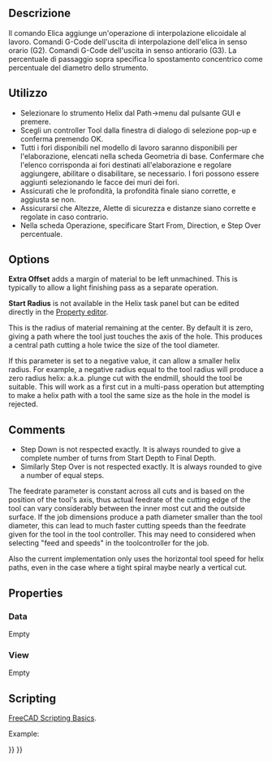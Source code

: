 <languages/>
{{UnfinishedDocu}}

{{Docnav
|[[CAM_MillFace|MillFace]]
|[[CAM_Adaptive|Adaptive]]
|[[CAM_Workbench|CAM]]
|IconL=CAM_MillFace.svg
|IconR=CAM_Adaptive.svg
|IconC=Workbench_CAM.svg
}}

<div class="mw-translate-fuzzy">
{{GuiCommand/it|Name=Path Helix|Name/it=Elica|Workbenches=[[Path Workbench/it|Path]]|MenuLocation=Path → Elica|Shortcut=|SeeAlso=}}
</div>

<span id="Description"></span>
==Descrizione==

<div class="mw-translate-fuzzy">
Il comando Elica aggiunge un'operazione di interpolazione elicoidale al lavoro. Comandi G-Code dell'uscita di interpolazione dell'elica in senso orario (G2). Comandi G-Code dell'uscita in senso antiorario (G3). La percentuale di passaggio sopra specifica lo spostamento concentrico come percentuale del diametro dello strumento.
</div>

<span id="Usage"></span>
==Utilizzo==

<div class="mw-translate-fuzzy">
* Selezionare lo strumento Helix dal Path->menu   dal pulsante GUI e premere.
* Scegli un controller Tool dalla finestra di dialogo di selezione pop-up e conferma premendo OK.
* Tutti i fori disponibili nel modello di lavoro saranno disponibili per l'elaborazione, elencati nella scheda Geometria di base. Confermare che l'elenco corrisponda ai fori destinati all'elaborazione e regolare aggiungere, abilitare o disabilitare, se necessario. I fori possono essere aggiunti selezionando le facce dei muri dei fori.
* Assicurati che le profondità, la profondità finale siano corrette, e aggiusta se non.
* Assicurarsi che Altezze, Alette di sicurezza e distanze siano corrette e regolate in caso contrario.
* Nella scheda Operazione, specificare Start From, Direction, e Step Over percentuale.
</div>

==Options==

'''Extra Offset''' adds a margin of material to be left unmachined. This is typically to allow a light finishing pass as a separate operation.

'''Start Radius''' is not available in the Helix task panel but can be edited directly in the [[Property_editor|Property editor]].

This is the radius of material remaining at the center. By default it is zero, giving a path where the tool just touches the axis of the hole. This produces a central path cutting a hole twice the size of the tool diameter.

If this parameter is set to a negative value, it can allow a smaller helix radius. For example, a negative radius equal to the tool radius will produce a zero radius helix: a.k.a. plunge cut with the endmill, should the tool be suitable. This will work as a first cut in a multi-pass operation but attempting to make a helix path with a tool the same size as the hole in the model is rejected.

==Comments==

* Step Down is not respected exactly. It is always rounded to give a complete number of turns from Start Depth to Final Depth.
* Similarly Step Over is not respected exactly. It is always rounded to give a number of equal steps.

The feedrate parameter is constant across all cuts and is based on the position of the tool's axis, thus actual feedrate of the cutting edge of the tool can vary considerably between the inner most cut and the outside surface. If the job dimensions produce a path diameter smaller than the tool diameter, this can lead to much faster cutting speeds than the feedrate given for the tool in the tool controller. This may need to considered when selecting "feed and speeds" in the toolcontroller for the job.

Also the current implementation only uses the horizontal tool speed for helix paths, even in the case where a tight spiral maybe nearly a vertical cut.

==Properties==

===Data===

Empty

===View===

Empty

==Scripting==

{{Emphasis|See also:}} [[FreeCAD_Scripting_Basics|FreeCAD Scripting Basics]].

Example:

{{Code|code=
#Place code example here.
}}


{{Docnav
|[[CAM_MillFace|MillFace]]
|[[CAM_Adaptive|Adaptive]]
|[[CAM_Workbench|CAM]]
|IconL=CAM_MillFace.svg
|IconR=CAM_Adaptive.svg
|IconC=Workbench_CAM.svg
}}

{{CAM_Tools_navi{{#translation:}}}}
{{Userdocnavi{{#translation:}}}}